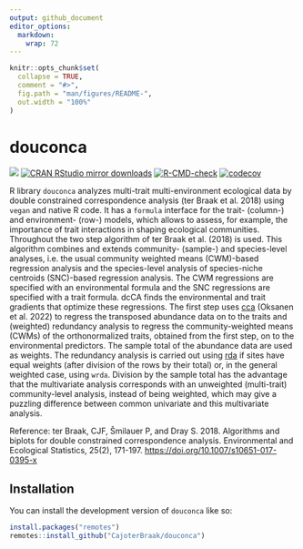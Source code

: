 ```yaml
---
output: github_document
editor_options: 
  markdown: 
    wrap: 72
---
```


<!-- README.md is generated from README.Rmd. Please edit that file -->

```r
knitr::opts_chunk$set(
  collapse = TRUE,
  comment = "#>",
  fig.path = "man/figures/README-",
  out.width = "100%"
)
```

# douconca

<!-- badges: start -->

[![](https://www.r-pkg.org/badges/version/douconca)](https://www.r-pkg.org/pkg/douconca)
[![CRAN RStudio mirror
downloads](https://cranlogs.r-pkg.org/badges/douconca)](https://www.r-pkg.org/pkg/douconca)
[![R-CMD-check](https://github.com/Biometris/douconca/workflows/R-CMD-check/badge.svg)](https://github.com/Biometris/douconca/actions?workflow=R-CMD-check)
[![codecov](https://codecov.io/gh/Biometris/douconca/branch/main/graph/badge.svg)](https://app.codecov.io/gh/Biometris/douconca)

<!-- badges: end -->

R library `douconca` analyzes multi-trait multi-environment ecological
data by double constrained correspondence analysis (ter Braak et al.
2018) using `vegan` and native R code. It has a `formula` interface for
the trait- (column-) and environment- (row-) models, which allows to
assess, for example, the importance of trait interactions in shaping
ecological communities. Throughout the two step algorithm of ter Braak
et al. (2018) is used. This algorithm combines and extends community-
(sample-) and species-level analyses, i.e. the usual community weighted
means (CWM)-based regression analysis and the species-level analysis of
species-niche centroids (SNC)-based regression analysis. The CWM
regressions are specified with an environmental formula and the SNC
regressions are specified with a trait formula. dcCA finds the
environmental and trait gradients that optimize these regressions. The
first step uses
[cca](https://vegandevs.github.io/vegan/reference/cca.html){.uri}
(Oksanen et al. 2022) to regress the transposed abundance data on to the
traits and (weighted) redundancy analysis to regress the
community-weighted means (CWMs) of the orthonormalized traits, obtained
from the first step, on to the environmental predictors. The sample
total of the abundance data are used as weights. The redundancy analysis
is carried out using
[rda](https://vegandevs.github.io/vegan/reference/rda.html){.uri} if
sites have equal weights (after division of the rows by their total) or,
in the general weighted case, using `wrda`. Division by the sample total
has the advantage that the multivariate analysis corresponds with an
unweighted (multi-trait) community-level analysis, instead of being
weighted, which may give a puzzling difference between common univariate
and this multivariate analysis.

Reference: ter Braak, CJF, Šmilauer P, and Dray S. 2018. Algorithms and
biplots for double constrained correspondence analysis. Environmental
and Ecological Statistics, 25(2), 171-197.
<https://doi.org/10.1007/s10651-017-0395-x>

## Installation

You can install the development version of `douconca` like so:

``` r
install.packages("remotes")
remotes::install_github("CajoterBraak/douconca")
```
